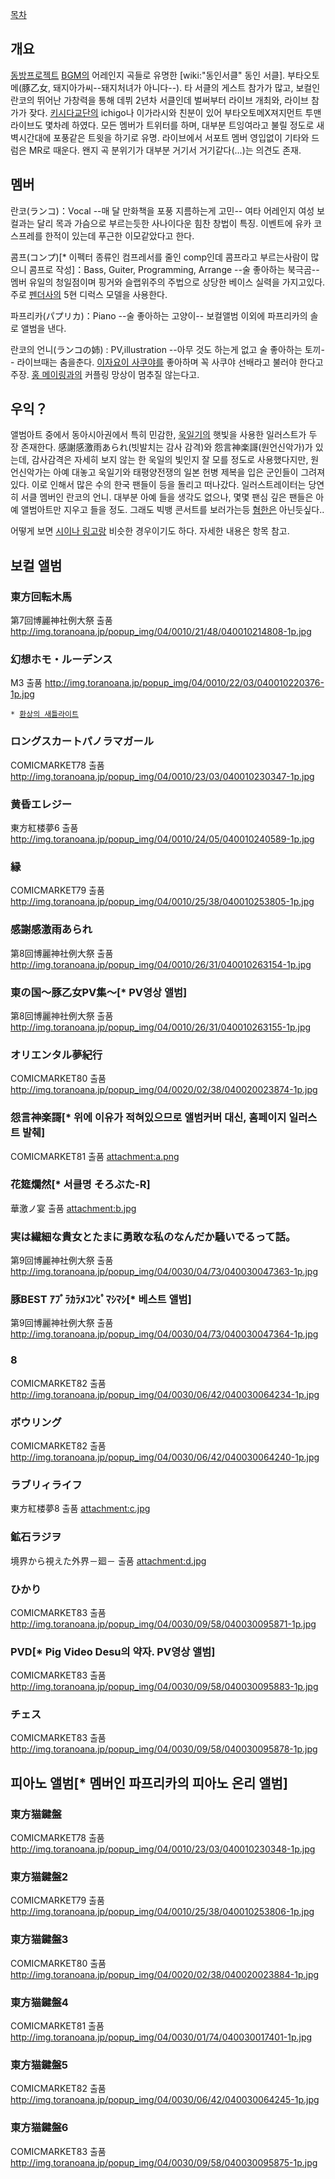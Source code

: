 [[목차]]

== 개요 ==
[[동방프로젝트]] [[BGM]]의 어레인지 곡들로 유명한 [wiki:"동인서클" 동인 서클]. 부타오토메(豚乙女, 돼지아가씨--돼지처녀가 아니다--).
타 서클의 게스트 참가가 많고, 보컬인 란코의 뛰어난 가창력을 통해 데뷔 2년차 서클인데 벌써부터 라이브 개최와, 라이브 참가가 잦다.
[[키시다교단]]의 ichigo나 이가라시와 친분이 있어 부타오토메X져지먼트 투맨라이브도 몇차례 하였다.
모든 멤버가 트위터를 하며, 대부분 트잉여라고 불릴 정도로 새벽시간대에 포풍같은 트윗을 하기로 유명.
라이브에서 서포트 멤버 영입없이 기타와 드럼은 MR로 때운다.
왠지 곡 분위기가 대부분 거기서 거기같다(...)는 의견도 존재.


== 멤버 ==
란코(ランコ)：Vocal --매 달 만화책을 포풍 지름하는게 고민--
여타 어레인지 여성 보컬과는 달리 목과 가슴으로 부르는듯한 사나이다운 힘찬 창법이 특징.
이벤트에 유카 코스프레를 한적이 있는데 푸근한 이모같았다고 한다.

콤프(コンプ)[* 이펙터 종류인 컴프레서를 줄인 comp인데 콤프라고 부르는사람이 많으니 콤프로 작성]：Bass, Guiter, Programming, Arrange --술 좋아하는 북극곰--
멤버 유일의 청일점이며 핑거와 슬랩위주의 주법으로 상당한 베이스 실력을 가지고있다.
주로 [[펜더]]사의 5현 디럭스 모델을 사용한다.

파프리카(パプリカ)：Piano --술 좋아하는 고양이--
보컬앨범 이외에 파프리카의 솔로 앨범을 낸다.

란코의 언니(ランコの姉) : PV,illustration --아무 것도 하는게 없고 술 좋아하는 토끼-- 
라이브때는 춤을춘다. [[이자요이 사쿠야]]를 좋아하며 꼭 사쿠야 선배라고 불러야 한다고 주장. [[홍 메이링]]과의 커플링 망상이 멈추질 않는다고.

== 우익？ ==
앨범아트 중에서 동아시아권에서 특히 민감한, [[욱일기]]의 햇빛을 사용한 일러스트가 두 장 존재한다. 感謝感激雨あられ(빗발치는 감사 감격)와 怨言神楽謌(원언신악가)가 있는데, 감사감격은 자세히 보지 않는 한 욱일의 빛인지 잘 모를 정도로 사용했다지만, 원언신악가는 아예 대놓고 욱일기와 태평양전쟁의 일본 헌병 제복을 입은 군인들이 그려져있다. 이로 인해서 많은 수의 한국 팬들이 등을 돌리고 떠나갔다. 일러스트레이터는 당연히 서클 멤버인 란코의 언니. 대부분 아예 들을 생각도 없으나, 몇몇 팬심 깊은 팬들은 아예 앨범아트만 지우고 들을 정도.
그래도 빅뱅 콘서트를 보러가는등 [[혐한]]은 아닌듯싶다..

어떻게 보면 [[시이나 링고]]랑 비슷한 경우이기도 하다. 자세한 내용은 항목 참고.


== 보컬 앨범 ==

=== 東方回転木馬 ===
第7回博麗神社例大祭 출품
http://img.toranoana.jp/popup_img/04/0010/21/48/040010214808-1p.jpg

=== 幻想ホモ・ルーデンス ===
M3 출품
http://img.toranoana.jp/popup_img/04/0010/22/03/040010220376-1p.jpg
 * [[환상의 새틀라이트]]

=== ロングスカートパノラマガール ===
COMICMARKET78 출품
http://img.toranoana.jp/popup_img/04/0010/23/03/040010230347-1p.jpg


=== 黄昏エレジー ===
東方紅楼夢6 출품
http://img.toranoana.jp/popup_img/04/0010/24/05/040010240589-1p.jpg

=== 縁 ===
COMICMARKET79 출품
http://img.toranoana.jp/popup_img/04/0010/25/38/040010253805-1p.jpg


=== 感謝感激雨あられ ===
第8回博麗神社例大祭 출품
http://img.toranoana.jp/popup_img/04/0010/26/31/040010263154-1p.jpg


=== 東の国～豚乙女PV集～[* PV영상 앨범] ===
第8回博麗神社例大祭 출품
http://img.toranoana.jp/popup_img/04/0010/26/31/040010263155-1p.jpg


=== オリエンタル夢紀行 ===
COMICMARKET80 출품
http://img.toranoana.jp/popup_img/04/0020/02/38/040020023874-1p.jpg


=== 怨言神楽謌[* 위에 이유가 적혀있으므로 앨범커버 대신, 홈페이지 일러스트 발췌] ===
COMICMARKET81 출품
attachment:a.png

=== 花筵爛然[* 서클명 そろぶた-R] === 
華激ノ宴 출품
attachment:b.jpg


=== 実は繊細な貴女とたまに勇敢な私のなんだか騒いでるって話。 ===
第9回博麗神社例大祭 출품
http://img.toranoana.jp/popup_img/04/0030/04/73/040030047363-1p.jpg


=== 豚BEST ｱﾌﾞﾗｶﾗﾒｺﾝﾋﾟﾏｼﾏｼ[* 베스트 앨범] ===
第9回博麗神社例大祭 출품
http://img.toranoana.jp/popup_img/04/0030/04/73/040030047364-1p.jpg


=== 8 ===
COMICMARKET82 출품
http://img.toranoana.jp/popup_img/04/0030/06/42/040030064234-1p.jpg


=== ボウリング ===
COMICMARKET82 출품
http://img.toranoana.jp/popup_img/04/0030/06/42/040030064240-1p.jpg


=== ラブリィライフ ===
東方紅楼夢8 출품
attachment:c.jpg

=== 鉱石ラジヲ ===
境界から視えた外界－廻－ 출품
attachment:d.jpg

=== ひかり ===
COMICMARKET83 출품
http://img.toranoana.jp/popup_img/04/0030/09/58/040030095871-1p.jpg


=== PVD[* '''P'''ig '''V'''ideo '''D'''esu의 약자. PV영상 앨범] ===
COMICMARKET83 출품
http://img.toranoana.jp/popup_img/04/0030/09/58/040030095883-1p.jpg


=== チェス ===
COMICMARKET83 출품
http://img.toranoana.jp/popup_img/04/0030/09/58/040030095878-1p.jpg


== 피아노 앨범[* 멤버인 파프리카의 피아노 온리 앨범] ==

=== 東方猫鍵盤 ===
COMICMARKET78 출품
http://img.toranoana.jp/popup_img/04/0010/23/03/040010230348-1p.jpg


=== 東方猫鍵盤2 ===
COMICMARKET79 출품
http://img.toranoana.jp/popup_img/04/0010/25/38/040010253806-1p.jpg


=== 東方猫鍵盤3 ===
COMICMARKET80 출품
http://img.toranoana.jp/popup_img/04/0020/02/38/040020023884-1p.jpg


=== 東方猫鍵盤4 ===
COMICMARKET81 출품
http://img.toranoana.jp/popup_img/04/0030/01/74/040030017401-1p.jpg


=== 東方猫鍵盤5 ===
COMICMARKET82 출품
http://img.toranoana.jp/popup_img/04/0030/06/42/040030064245-1p.jpg


=== 東方猫鍵盤6 ===
COMICMARKET83 출품
http://img.toranoana.jp/popup_img/04/0030/09/58/040030095875-1p.jpg
